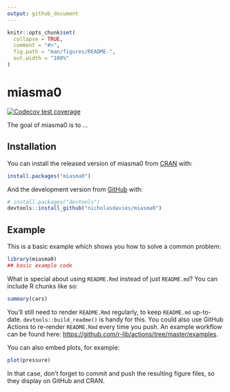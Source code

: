 ```yaml
---
output: github_document
---
```


<!-- README.md is generated from README.Rmd. Please edit that file -->

```r
knitr::opts_chunk$set(
  collapse = TRUE,
  comment = "#>",
  fig.path = "man/figures/README-",
  out.width = "100%"
)
```

# miasma0

<!-- badges: start -->
[![Codecov test coverage](https://codecov.io/gh/nicholasdavies/miasma0/branch/master/graph/badge.svg)](https://codecov.io/gh/nicholasdavies/miasma0?branch=master)
<!-- badges: end -->

The goal of miasma0 is to ...

## Installation

You can install the released version of miasma0 from [CRAN](https://CRAN.R-project.org) with:

``` r
install.packages("miasma0")
```

And the development version from [GitHub](https://github.com/) with:

``` r
# install.packages("devtools")
devtools::install_github("nicholasdavies/miasma0")
```
## Example

This is a basic example which shows you how to solve a common problem:

```r
library(miasma0)
## basic example code
```

What is special about using `README.Rmd` instead of just `README.md`? You can include R chunks like so:

```r
summary(cars)
```

You'll still need to render `README.Rmd` regularly, to keep `README.md` up-to-date. `devtools::build_readme()` is handy for this. You could also use GitHub Actions to re-render `README.Rmd` every time you push. An example workflow can be found here: <https://github.com/r-lib/actions/tree/master/examples>.

You can also embed plots, for example:

```r
plot(pressure)
```

In that case, don't forget to commit and push the resulting figure files, so they display on GitHub and CRAN.
